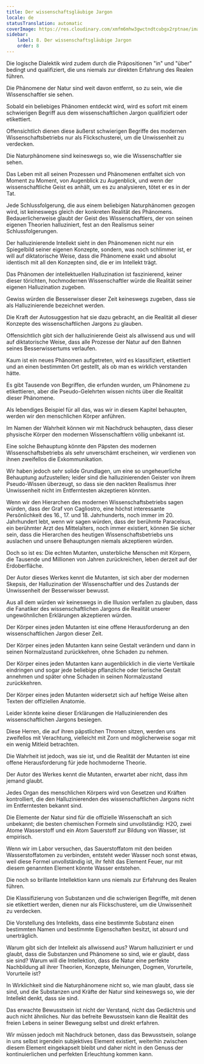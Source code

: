 ```yaml
---
title: Der wissenschaftsgläubige Jargon
locale: de
statusTranslation: automatic
coverImage: https://res.cloudinary.com/xmfm6mhw3gwctndtcubgx2rptnae/image/upload/v1741354419/small_cover_la_gran_rebelion_28716e29d2.webp
sidebar:
    label: 8. Der wissenschaftsgläubige Jargon
    order: 8
---
```

Die logische Dialektik wird zudem durch die Präpositionen "in" und "über" bedingt und qualifiziert, die uns niemals zur direkten Erfahrung des Realen führen.

Die Phänomene der Natur sind weit davon entfernt, so zu sein, wie die Wissenschaftler sie sehen.

Sobald ein beliebiges Phänomen entdeckt wird, wird es sofort mit einem schwierigen Begriff aus dem wissenschaftlichen Jargon qualifiziert oder etikettiert.

Offensichtlich dienen diese äußerst schwierigen Begriffe des modernen Wissenschaftsbetriebs nur als Flickschusterei, um die Unwissenheit zu verdecken.

Die Naturphänomene sind keineswegs so, wie die Wissenschaftler sie sehen.

Das Leben mit all seinen Prozessen und Phänomenen entfaltet sich von Moment zu Moment, von Augenblick zu Augenblick, und wenn der wissenschaftliche Geist es anhält, um es zu analysieren, tötet er es in der Tat.

Jede Schlussfolgerung, die aus einem beliebigen Naturphänomen gezogen wird, ist keineswegs gleich der konkreten Realität des Phänomens. Bedauerlicherweise glaubt der Geist des Wissenschaftlers, der von seinen eigenen Theorien halluziniert, fest an den Realismus seiner Schlussfolgerungen.

Der halluzinierende Intellekt sieht in den Phänomenen nicht nur ein Spiegelbild seiner eigenen Konzepte, sondern, was noch schlimmer ist, er will auf diktatorische Weise, dass die Phänomene exakt und absolut identisch mit all den Konzepten sind, die er im Intellekt trägt.

Das Phänomen der intellektuellen Halluzination ist faszinierend, keiner dieser törichten, hochmodernen Wissenschaftler würde die Realität seiner eigenen Halluzination zugeben.

Gewiss würden die Besserwisser dieser Zeit keineswegs zugeben, dass sie als Halluzinierende bezeichnet werden.

Die Kraft der Autosuggestion hat sie dazu gebracht, an die Realität all dieser Konzepte des wissenschaftlichen Jargons zu glauben.

Offensichtlich gibt sich der halluzinierende Geist als allwissend aus und will auf diktatorische Weise, dass alle Prozesse der Natur auf den Bahnen seines Besserwissertums verlaufen.

Kaum ist ein neues Phänomen aufgetreten, wird es klassifiziert, etikettiert und an einen bestimmten Ort gestellt, als ob man es wirklich verstanden hätte.

Es gibt Tausende von Begriffen, die erfunden wurden, um Phänomene zu etikettieren, aber die Pseudo-Gelehrten wissen nichts über die Realität dieser Phänomene.

Als lebendiges Beispiel für all das, was wir in diesem Kapitel behaupten, werden wir den menschlichen Körper anführen.

Im Namen der Wahrheit können wir mit Nachdruck behaupten, dass dieser physische Körper den modernen Wissenschaftlern völlig unbekannt ist.

Eine solche Behauptung könnte den Päpsten des modernen Wissenschaftsbetriebs als sehr unverschämt erscheinen, wir verdienen von ihnen zweifellos die Exkommunikation.

Wir haben jedoch sehr solide Grundlagen, um eine so ungeheuerliche Behauptung aufzustellen; leider sind die halluzinierenden Geister von ihrem Pseudo-Wissen überzeugt, so dass sie den nackten Realismus ihrer Unwissenheit nicht im Entferntesten akzeptieren könnten.

Wenn wir den Hierarchen des modernen Wissenschaftsbetriebs sagen würden, dass der Graf von Cagliostro, eine höchst interessante Persönlichkeit des 16., 17. und 18. Jahrhunderts, noch immer im 20. Jahrhundert lebt, wenn wir sagen würden, dass der berühmte Paracelsus, ein berühmter Arzt des Mittelalters, noch immer existiert, können Sie sicher sein, dass die Hierarchen des heutigen Wissenschaftsbetriebs uns auslachen und unsere Behauptungen niemals akzeptieren würden.

Doch so ist es: Die echten Mutanten, unsterbliche Menschen mit Körpern, die Tausende und Millionen von Jahren zurückreichen, leben derzeit auf der Erdoberfläche.

Der Autor dieses Werkes kennt die Mutanten, ist sich aber der modernen Skepsis, der Halluzination der Wissenschaftler und des Zustands der Unwissenheit der Besserwisser bewusst.

Aus all dem würden wir keineswegs in die Illusion verfallen zu glauben, dass die Fanatiker des wissenschaftlichen Jargons die Realität unserer ungewöhnlichen Erklärungen akzeptieren würden.

Der Körper eines jeden Mutanten ist eine offene Herausforderung an den wissenschaftlichen Jargon dieser Zeit.

Der Körper eines jeden Mutanten kann seine Gestalt verändern und dann in seinen Normalzustand zurückkehren, ohne Schaden zu nehmen.

Der Körper eines jeden Mutanten kann augenblicklich in die vierte Vertikale eindringen und sogar jede beliebige pflanzliche oder tierische Gestalt annehmen und später ohne Schaden in seinen Normalzustand zurückkehren.

Der Körper eines jeden Mutanten widersetzt sich auf heftige Weise alten Texten der offiziellen Anatomie.

Leider könnte keine dieser Erklärungen die Halluzinierenden des wissenschaftlichen Jargons besiegen.

Diese Herren, die auf ihren päpstlichen Thronen sitzen, werden uns zweifellos mit Verachtung, vielleicht mit Zorn und möglicherweise sogar mit ein wenig Mitleid betrachten.

Die Wahrheit ist jedoch, was sie ist, und die Realität der Mutanten ist eine offene Herausforderung für jede hochmoderne Theorie.

Der Autor des Werkes kennt die Mutanten, erwartet aber nicht, dass ihm jemand glaubt.

Jedes Organ des menschlichen Körpers wird von Gesetzen und Kräften kontrolliert, die den Halluzinierenden des wissenschaftlichen Jargons nicht im Entferntesten bekannt sind.

Die Elemente der Natur sind für die offizielle Wissenschaft an sich unbekannt; die besten chemischen Formeln sind unvollständig: H2O, zwei Atome Wasserstoff und ein Atom Sauerstoff zur Bildung von Wasser, ist empirisch.

Wenn wir im Labor versuchen, das Sauerstoffatom mit den beiden Wasserstoffatomen zu verbinden, entsteht weder Wasser noch sonst etwas, weil diese Formel unvollständig ist, ihr fehlt das Element Feuer, nur mit diesem genannten Element könnte Wasser entstehen.

Die noch so brillante Intellektion kann uns niemals zur Erfahrung des Realen führen.

Die Klassifizierung von Substanzen und die schwierigen Begriffe, mit denen sie etikettiert werden, dienen nur als Flickschusterei, um die Unwissenheit zu verdecken.

Die Vorstellung des Intellekts, dass eine bestimmte Substanz einen bestimmten Namen und bestimmte Eigenschaften besitzt, ist absurd und unerträglich.

Warum gibt sich der Intellekt als allwissend aus? Warum halluziniert er und glaubt, dass die Substanzen und Phänomene so sind, wie er glaubt, dass sie sind? Warum will die Intellektion, dass die Natur eine perfekte Nachbildung all ihrer Theorien, Konzepte, Meinungen, Dogmen, Vorurteile, Vorurteile ist?

In Wirklichkeit sind die Naturphänomene nicht so, wie man glaubt, dass sie sind, und die Substanzen und Kräfte der Natur sind keineswegs so, wie der Intellekt denkt, dass sie sind.

Das erwachte Bewusstsein ist nicht der Verstand, nicht das Gedächtnis und auch nicht ähnliches. Nur das befreite Bewusstsein kann die Realität des freien Lebens in seiner Bewegung selbst und direkt erfahren.

Wir müssen jedoch mit Nachdruck betonen, dass das Bewusstsein, solange in uns selbst irgendein subjektives Element existiert, weiterhin zwischen diesem Element eingekapselt bleibt und daher nicht in den Genuss der kontinuierlichen und perfekten Erleuchtung kommen kann.

